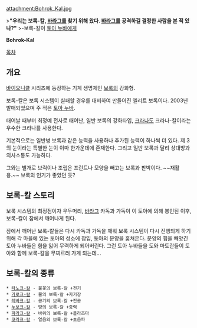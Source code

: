 attachment:Bohrok_Kal.jpg

>'''"우리는 보록-칼, [[바라그]]를 찾기 위해 왔다. [[바라그]]를 공격하길 결정한 사람을 본 적 있나?"'''
>-보록-칼이 [[토아 누바]]에게

'''Bohrok-Kal'''

[[목차]]
== 개요 ==
[[바이오니클]] 시리즈에 등장하는 기계 생명체인 [[보록]]의 강화형.

보록-칼은 보록 시스템이 실패할 경우를 대비하여 만들어진 엘리트 보록이다. 2003년 발매되었으며 주 적은 [[토아 누바]].

태어날 때부터 최정예 전사로 태어난, 일반 보록의 강화타입, [[크라나]]도 크라나-칼이라는 우수한 크라나를 사용한다.

기본적으로는 일반병 보록과 같은 능력을 사용하나 추가된 능력이 하나씩 더 있다. 제 3의 눈이라는 특별한 눈이 이마 한가운데에 존재한다. 그리고 일반 보록과 달리 상대방과 의사소통도 가능하다.

그와는 별개로 브릭이나 조립은 프린트나 모양을 빼고는 보록과 판박이다. ~~재활용.~~ 보록의 인기가 좋았던 듯?

== 보록-칼 스토리 ==
보록 시스템의 최정점이자 우두머리, [[바라그]] 카독과 가독이 이 토아에 의해 봉인된 이후, 보록-칼이 잠에서 깨어나게 된다. 

잠에서 깨어난 보록-칼들은 다시 카독과 가독을 깨워 보록 시스템이 다시 진행되게 하기 위해 각 마을에 있는 토아의 성소에 잠입, 토아의 문양을 훔쳐온다. 문양의 힘을 빼앗긴 토아 누바들은 힘을 잃어 무력하게 되어버린다. 그런 토아 누바들을 도와 마토란들이 토아와 함께 보록-칼을 무찌르러 가게 되는데...

== 보록-칼의 종류 ==
 * [[타노크-칼]] - 불꽃의 보록-칼 +전기
 * [[가로크-칼]] - 물의 보록-칼 +자기장
 * [[레바크-칼]] - 공기의 보록-칼 +진공
 * [[누보크-칼]] - 땅의 보록-칼 +중력
 * [[파라크-칼]] - 바위의 보록-칼 +플라즈마
 * [[코라크-칼]] - 얼음의 보록-칼 +초음파
